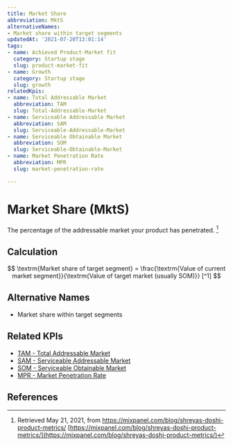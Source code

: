 ```yaml
---
title: Market Share
abbreviation: MktS
alternativeNames:
- Market share within target segments
updatedAt: '2021-07-20T13:01:14'
tags:
- name: Achieved Product-Market fit
  category: Startup stage
  slug: product-market-fit
- name: Growth
  category: Startup stage
  slug: growth
relatedKpis:
- name: Total Addressable Market
  abbreviation: TAM
  slug: Total-Addressable-Market
- name: Serviceable Addressable Market
  abbreviation: SAM
  slug: Serviceable-Addressable-Market
- name: Serviceable Obtainable Market
  abbreviation: SOM
  slug: Serviceable-Obtainable-Market
- name: Market Penetration Rate
  abbreviation: MPR
  slug: market-penetration-rate

---
```


# Market Share (MktS)

The percentage of the addressable market your product has penetrated. [^1]

## Calculation

$$
\textrm{Market share of target segment} = \frac{\textrm{Value of current market segment}}{\textrm{Value of target market (usually SOM)}}  [^1]
$$



## Alternative Names

- Market share within target segments

## Related KPIs

- [TAM - Total Addressable Market](/en/kpis/Total-Addressable-Market)
- [SAM - Serviceable Addressable Market](/en/kpis/Serviceable-Addressable-Market)
- [SOM - Serviceable Obtainable Market](/en/kpis/Serviceable-Obtainable-Market)
- [MPR - Market Penetration Rate](/en/kpis/market-penetration-rate)

## References

[^1]:   Retrieved May 21, 2021, from https://mixpanel.com/blog/shreyas-doshi-product-metrics/ [https://mixpanel.com/blog/shreyas-doshi-product-metrics/](https://mixpanel.com/blog/shreyas-doshi-product-metrics/)
[^2]:   Retrieved May 21, 2021, from https://mixpanel.com/blog/shreyas-doshi-product-metrics/ [https://mixpanel.com/blog/shreyas-doshi-product-metrics/](https://mixpanel.com/blog/shreyas-doshi-product-metrics/)
